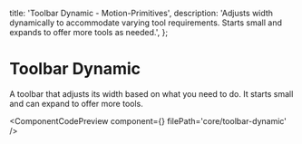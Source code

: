   title: 'Toolbar Dynamic - Motion-Primitives',
  description:
    'Adjusts width dynamically to accommodate varying tool requirements. Starts small and expands to offer more tools as needed.',
};


# Toolbar Dynamic

A toolbar that adjusts its width based on what you need to do. It starts small and can expand to offer more tools.

<ComponentCodePreview
  component={<ToolbarDynamic />}
  filePath='core/toolbar-dynamic'
/>
